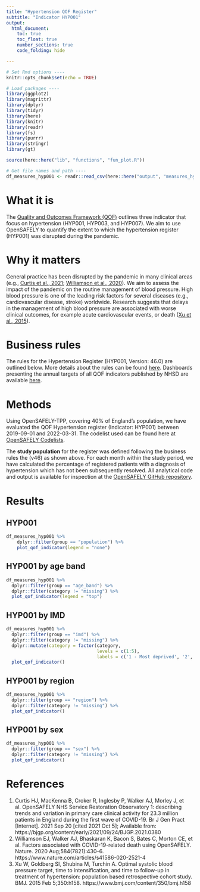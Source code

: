 ```yaml
---
title: "Hypertension QOF Register"
subtitle: "Indicator HYP001"
output:
  html_document:
    toc: true
    toc_float: true
    number_sections: true
    code_folding: hide

---
```


```r
# Set Rmd options ----
knitr::opts_chunk$set(echo = TRUE)

# Load packages ----
library(ggplot2)
library(magrittr)
library(dplyr)
library(tidyr)
library(here)
library(knitr)
library(readr)
library(fs)
library(purrr)
library(stringr)
library(gt)

source(here::here("lib", "functions", "fun_plot.R"))
```

```r
# Get file names and path ----
df_measures_hyp001 <- readr::read_csv(here::here("output", "measures_hyp001.csv"))
```

# What it is 

The [Quality and Outcomes Framework (QOF)](https://digital.nhs.uk/data-and-information/data-tools-and-services/data-services/general-practice-data-hub/quality-outcomes-framework-qof) outlines three indicator that focus on hypertension (HYP001, HYP003, and HYP007). 
We aim to use OpenSAFELY to quantify the extent to which the hypertension register (HYP001) was disrupted during the pandemic.

# Why it matters

General practice has been disrupted by the pandemic in many clinical areas (e.g., [Curtis et al., 2021](https://bjgp.org/content/72/714/e63); [Williamson et al., 2020](https://www.nature.com/articles/s41586-020-2521-4)). 
We aim to assess the impact of the pandemic on the routine management of blood pressure. 
High blood pressure is one of the leading risk factors for several diseases (e.g., cardiovascular disease, stroke) worldwide. 
Research suggests that delays in the management of high blood pressure are associated with worse clinical outcomes, for example acute cardiovascular events, or death ([Xu et al., 2015](https://www.bmj.com/content/350/bmj.h158)).

# Business rules

The rules for the Hypertension Register (HYP001, Version: 46.0) are outlined below.
More details about the rules can be found [here](https://digital.nhs.uk/data-and-information/data-collections-and-data-sets/data-collections/quality-and-outcomes-framework-qof/quality-and-outcome-framework-qof-business-rules/qof-business-rules-v46.0-2021-2022-baseline-release).
Dashboards presenting the annual targets of all QOF indicators published by NHSD are available [here](https://digital.nhs.uk/data-and-information/data-tools-and-services/data-services/general-practice-data-hub/quality-outcomes-framework-qof).

# Methods

Using OpenSAFELY-TPP, covering 40% of England's population, we have evaluated the QOF Hypertension register (Indicator: HYP001) between 2019-09-01 and 2022-03-31.
The codelist used can be found here at [OpenSAFELY Codelists](https://codelists.opensafely.org/).

The **study population** for the register was defined following the business rules the (v46) as shown above.
For each month within the study period, we have calculated the percentage of registered patients with a diagnosis of hypertension which has not been subsequently resolved.
All analytical code and output is available for inspection at the [OpenSAFELY GitHub repository](https://github.com/opensafely/hypertension-sro).

# Results

## HYP001

```r

df_measures_hyp001 %>%
    dplyr::filter(group == "population") %>% 
    plot_qof_indicator(legend = "none")

```

## HYP001 by age band

```r

df_measures_hyp001 %>%
  dplyr::filter(group == "age_band") %>% 
  dplyr::filter(category != "missing") %>% 
  plot_qof_indicator(legend = "top")

```

## HYP001 by IMD

```r

df_measures_hyp001 %>%
  dplyr::filter(group == "imd") %>% 
  dplyr::filter(category != "missing") %>% 
  dplyr::mutate(category = factor(category,
                                  levels = c(1:5),
                                  labels = c('1 - Most deprived', '2', '3', '4', '5 - Least deprived'))) %>% 
  plot_qof_indicator()
```

## HYP001 by region

```r

df_measures_hyp001 %>%
  dplyr::filter(group == "region") %>% 
  dplyr::filter(category != "missing") %>% 
  plot_qof_indicator()

```

## HYP001 by sex

```r

df_measures_hyp001 %>%
  dplyr::filter(group == "sex") %>% 
  dplyr::filter(category != "missing") %>% 
  plot_qof_indicator()

```

# References 

1. Curtis HJ, MacKenna B, Croker R, Inglesby P, Walker AJ, Morley J, et al. OpenSAFELY NHS Service Restoration Observatory 1: describing trends and variation in primary care clinical activity for 23.3 million patients in England during the first wave of COVID-19. Br J Gen Pract [Internet]. 2021 Sep 20 [cited 2021 Oct 5]; Available from: https://bjgp.org/content/early/2021/09/24/BJGP.2021.0380
1. Williamson EJ, Walker AJ, Bhaskaran K, Bacon S, Bates C, Morton CE, et al. Factors associated with COVID-19-related death using OpenSAFELY. Nature. 2020 Aug;584(7821):430–6. https://www.nature.com/articles/s41586-020-2521-4
1. Xu W, Goldberg SI, Shubina M, Turchin A. Optimal systolic blood pressure target, time to intensification, and time to follow-up in treatment of hypertension: population based retrospective cohort study. BMJ. 2015 Feb 5;350:h158. https://www.bmj.com/content/350/bmj.h158
